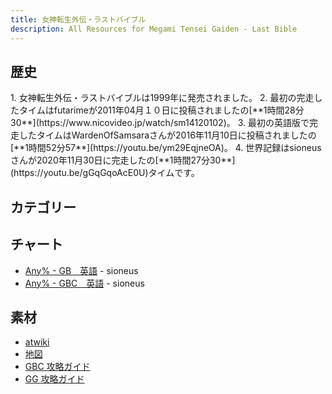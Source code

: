 ```yaml
---
title: 女神転生外伝・ラストバイブル
description: All Resources for Megami Tensei Gaiden - Last Bible
---
```



<DocsHero 
    content="女神転生外伝・ラストバイブルは真・女神転生シリーズの外伝作品です。バトルシステムははファイナルファンタジーに似てます。"
    srcUrl={cover}
    alt="Megami Tensei Gaiden - Last Bible Cover"
/>

<LinkCard title="ランキング" href="https://www.speedrun.com/ja-JP/mtglb1" description="投稿されたRTA動画を観るようにSpeedrun.comへ"/>

## 歴史

<Tabs>
<TabItem label="Any% - GBC">
<Steps> 
1. 女神転生外伝・ラストバイブルは1999年に発売されました。
2. 最初の完走したタイムはfutarimeが2011年04月１０日に投稿されましたの[**1時間28分30**](https://www.nicovideo.jp/watch/sm14120102)。
3. 最初の英語版で完走したタイムはWardenOfSamsaraさんが2016年11月10日に投稿されましたの[**1時間52分57**](https://youtu.be/ym29EqjneOA)。
4. 世界記録はsioneusさんが2020年11月30日に完走したの[**1時間27分30**](https://youtu.be/gGqGqoAcE0U)タイムです。
</Steps>
</TabItem>
</Tabs>

## カテゴリー
<CardGrid>
    <Card title="Any% - GB"></Card>
    <Card title="Any% - GBC"></Card>
    <Card title="Any% - GG"></Card>
</CardGrid>

## チャート
- [Any% - GB　英語](https://drive.google.com/file/d/1SiSq0ZZ4FInMIQFRa553Ls2D9mrV9W7R/view?usp=drive_link) - sioneus
- [Any% - GBC　英語](https://drive.google.com/file/d/1VSsuwymDyYNF3vpjkFpXEiTv6910DO7t/view?usp=drive_link) - sioneus

## 素材
- [atwiki](https://w.atwiki.jp/lastbible/)
- [地図](https://pidlio.com/lb1/map/index.html)
- [GBC 攻略ガイド](http://mugi.parfe.jp/lb/lbtop.html)
- [GG 攻略ガイド](http://mugi.parfe.jp/lbgg/lbggtop.html)